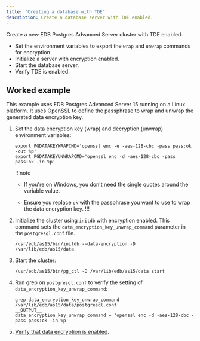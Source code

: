 ```yaml
---
title: "Creating a database with TDE" 
description: Create a database server with TDE enabled.
---
```


Create a new EDB Postgres Advanced Server cluster with TDE enabled. 

- Set the environment variables to export the `wrap` and `unwrap` commands for encryption. 
- Initialize a server with encryption enabled.
- Start the database server.
- Verify TDE is enabled.

## Worked example

This example uses EDB Postgres Advanced Server 15 running on a Linux platform. It uses OpenSSL to define the passphrase to wrap and unwrap the generated data encryption key.

1. Set the data encryption key (wrap) and decryption (unwrap) environment variables:

   ```shell
   export PGDATAKEYWRAPCMD='openssl enc -e -aes-128-cbc -pass pass:ok -out %p'
   export PGDATAKEYUNWRAPCMD='openssl enc -d -aes-128-cbc -pass pass:ok -in %p'
   ```
   !!!note
      - If you're on Windows, you don't need the single quotes around the variable value.
      
      - Ensure you replace `ok` with the passphrase you want to use to wrap the data encryption key.
   !!!

1. Initialize the cluster using `initdb` with encryption enabled. This command sets the `data_encryption_key_unwrap_command` parameter in the `postgresql.conf` file.

   ```shell
   /usr/edb/as15/bin/initdb --data-encryption -D /var/lib/edb/as15/data 
   ```
   
1. Start the cluster:

   ```shell
   /usr/edb/as15/bin/pg_ctl -D /var/lib/edb/as15/data start
   ```

1. Run grep on `postgresql.conf` to verify the setting of `data_encryption_key_unwrap_command`: 

   ```shell
   grep data_encryption_key_unwrap_command /var/lib/edb/as15/data/postgresql.conf
   __OUTPUT__
   data_encryption_key_unwrap_command = 'openssl enc -d -aes-128-cbc -pass pass:ok -in %p'
   ```

1.  [Verify that data encryption is enabled](verifying_tde).